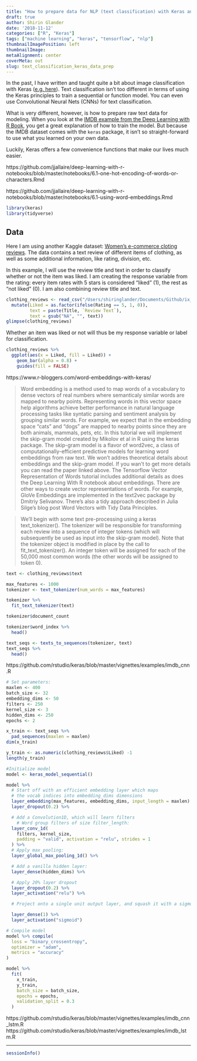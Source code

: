 ```yaml
---
title: "How to prepare data for NLP (text classification) with Keras and TensorFlow"
draft: true
author: Shirin Glander
date: '2018-11-12'
categories: ["R", "Keras"]
tags: ["machine learning", "keras", "tensorflow", "nlp"]
thumbnailImagePosition: left
thumbnailImage: 
metaAlignment: center
coverMeta: out
slug: text_classification_keras_data_prep
---
```


In the past, I have written and taught quite a bit about image classification with Keras ([e.g. here](https://shirinsplayground.netlify.com/2018/06/keras_fruits/)). Text classification isn't too different in terms of using the Keras principles to train a sequential or function model. You can even use Convolutional Neural Nets (CNNs) for text classification.

What is very different, however, is how to prepare raw text data for modeling. When you look at the [IMDB example from the Deep Learning with R Book](https://jjallaire.github.io/deep-learning-with-r-notebooks/notebooks/3.4-classifying-movie-reviews.nb.html), you get a great explanation of how to train the model. But because the IMDB dataset comes with the `keras` package, it isn't so straight-forward to use what you learned on your own data.

Luckily, Keras offers a few convenience functions that make our lives much easier.

https://github.com/jjallaire/deep-learning-with-r-notebooks/blob/master/notebooks/6.1-one-hot-encoding-of-words-or-characters.Rmd

https://github.com/jjallaire/deep-learning-with-r-notebooks/blob/master/notebooks/6.1-using-word-embeddings.Rmd

```r
library(keras)
library(tidyverse)
``` 

## Data

Here I am using another Kaggle dataset: [Women's e-commerce cloting reviews](https://www.kaggle.com/nicapotato/womens-ecommerce-clothing-reviews). The data contains a text review of different items of clothing, as well as some additional information, like rating, division, etc.

In this example, I will use the review title and text in order to classify whether or not the item was liked. I am creating the response variable from the rating: every item rates with 5 stars is considered "liked" (1), the rest as "not liked" (0). I am also combining review title and text.

```r
clothing_reviews <- read_csv("/Users/shiringlander/Documents/Github/ix_lime_etc/Womens Clothing E-Commerce Reviews.csv") %>%
  mutate(Liked = as.factor(ifelse(Rating == 5, 1, 0)),
         text = paste(Title, `Review Text`),
         text = gsub("NA", "", text))
glimpse(clothing_reviews)
```

Whether an item was liked or not will thus be my response variable or label for classification.

```r
clothing_reviews %>%
  ggplot(aes(x = Liked, fill = Liked)) +
    geom_bar(alpha = 0.8) +
    guides(fill = FALSE)
```

https://www.r-bloggers.com/word-embeddings-with-keras/

> Word embedding is a method used to map words of a vocabulary to dense vectors of real numbers where semanticaly similar words are mapped to nearby points. Representing words in this vector space help algorithms achieve better performance in natural language processing tasks like syntatic parsing and sentiment analysis by grouping similar words. For example, we expect that in the embedding space “cats” and “dogs” are mapped to nearby points since they are both animals, mammals, pets, etc.
In this tutorial we will implement the skip-gram model created by Mikolov et al in R using the keras package. The skip-gram model is a flavor of word2vec, a class of computationally-efficient predictive models for learning word embeddings from raw text. We won’t addres theoretical details about embeddings and the skip-gram model. If you wan’t to get more details you can read the paper linked above. The Tensorflow Vector Representation of Words tutorial includes additional details as does the Deep Learning With R notebook about embeddings.
There are other ways to create vector representations of words. For example, GloVe Embeddings are implemented in the text2vec package by Dmitriy Selivanov. There’s also a tidy approach described in Julia Silge’s blog post Word Vectors with Tidy Data Principles.

> We’ll begin with some text pre-processing using a keras text_tokenizer(). The tokenizer will be responsible for transforming each review into a sequence of integer tokens (which will subsequently be used as input into the skip-gram model).
Note that the tokenizer object is modified in place by the call to fit_text_tokenizer(). An integer token will be assigned for each of the 50,000 most common words (the other words will be assigned to token 0).

```r
text <- clothing_reviews$text
```

```r
max_features <- 1000
tokenizer <- text_tokenizer(num_words = max_features)
```

```r
tokenizer %>% 
  fit_text_tokenizer(text)
```

```r
tokenizer$document_count
```

```r
tokenizer$word_index %>%
  head()
```

```r
text_seqs <- texts_to_sequences(tokenizer, text)
text_seqs %>%
  head()
```

https://github.com/rstudio/keras/blob/master/vignettes/examples/imdb_cnn.R

```r
# Set parameters:
maxlen <- 400
batch_size <- 32
embedding_dims <- 50
filters <- 250
kernel_size <- 3
hidden_dims <- 250
epochs <- 2
```

```r
x_train <- text_seqs %>%
  pad_sequences(maxlen = maxlen)
dim(x_train)
```

```r
y_train <- as.numeric(clothing_reviews$Liked) -1
length(y_train)
```

```r
#Initialize model
model <- keras_model_sequential()

model %>% 
  # Start off with an efficient embedding layer which maps
  # the vocab indices into embedding_dims dimensions
  layer_embedding(max_features, embedding_dims, input_length = maxlen) %>%
  layer_dropout(0.2) %>%

  # Add a Convolution1D, which will learn filters
    # Word group filters of size filter_length:
  layer_conv_1d(
    filters, kernel_size, 
    padding = "valid", activation = "relu", strides = 1
  ) %>%
  # Apply max pooling:
  layer_global_max_pooling_1d() %>%

  # Add a vanilla hidden layer:
  layer_dense(hidden_dims) %>%

  # Apply 20% layer dropout
  layer_dropout(0.2) %>%
  layer_activation("relu") %>%

  # Project onto a single unit output layer, and squash it with a sigmoid

  layer_dense(1) %>%
  layer_activation("sigmoid")

# Compile model
model %>% compile(
  loss = "binary_crossentropy",
  optimizer = "adam",
  metrics = "accuracy"
)

```

```r
model %>%
  fit(
    x_train,
    y_train,
    batch_size = batch_size,
    epochs = epochs,
    validation_split = 0.3
  )
```

https://github.com/rstudio/keras/blob/master/vignettes/examples/imdb_cnn_lstm.R
https://github.com/rstudio/keras/blob/master/vignettes/examples/imdb_lstm.R

---

```r
sessionInfo()
```


